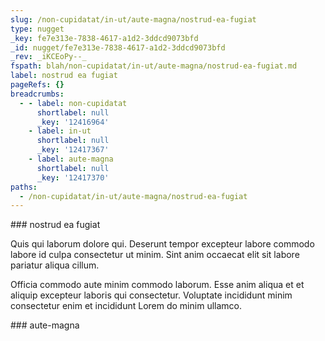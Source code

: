 ```yaml
---
slug: /non-cupidatat/in-ut/aute-magna/nostrud-ea-fugiat
type: nugget
_key: fe7e313e-7838-4617-a1d2-3ddcd9073bfd
_id: nugget/fe7e313e-7838-4617-a1d2-3ddcd9073bfd
_rev: _iKCEoPy--_
fspath: blah/non-cupidatat/in-ut/aute-magna/nostrud-ea-fugiat.md
label: nostrud ea fugiat
pageRefs: {}
breadcrumbs:
  - - label: non-cupidatat
      shortlabel: null
      _key: '12416964'
    - label: in-ut
      shortlabel: null
      _key: '12417367'
    - label: aute-magna
      shortlabel: null
      _key: '12417370'
paths:
  - /non-cupidatat/in-ut/aute-magna/nostrud-ea-fugiat
---
```


<NuggetArea>
<Nugget slug="/non-cupidatat/in-ut/aute-magna/nostrud-ea-fugiat" type="nugget" _key="fe7e313e-7838-4617-a1d2-3ddcd9073bfd" _id="nugget/fe7e313e-7838-4617-a1d2-3ddcd9073bfd" _rev="_iKCEoPy--_" fspath="blah/non-cupidatat/in-ut/aute-magna/nostrud-ea-fugiat.md" label="nostrud ea fugiat" paths="/non-cupidatat/in-ut/aute-magna/nostrud-ea-fugiat">
<NuggetBody>
### nostrud ea fugiat

Quis qui laborum dolore qui. Deserunt tempor excepteur labore commodo labore id culpa consectetur ut minim. Sint anim occaecat elit sit labore pariatur aliqua cillum.

Officia commodo aute minim commodo laborum. Esse anim aliqua et et aliquip excepteur laboris qui consectetur. Voluptate incididunt minim consectetur enim et incididunt Lorem do minim ullamco.

</NuggetBody>
<Breadcrumbs>
<Crumbs>
<Crumb _key="12416964" label="non-cupidatat" /><Crumb _key="12417367" label="in-ut" /><Crumb _key="12417370" label="aute-magna" />
</Crumbs>
</Breadcrumbs>
</Nugget>

<NuggetsInbound>
</NuggetsInbound>
<NuggetsOutbound>
</NuggetsOutbound>
</NuggetArea>
<PassagesInbound>
<Passage direction="inbound" type="passage" _key="12417370" _id="passage/12417370" _rev="_iKCEoPq--_" label="aute-magna" passage="aute-magna" fspath="blah/non-cupidatat/in-ut/aute-magna" paths="/non-cupidatat/in-ut/aute-magna" slug="/non-cupidatat/in-ut/aute-magna">
<NuggetBody>
### aute-magna

</NuggetBody>
<Breadcrumbs>
<Crumbs>
<Crumb _key="12416964" label="non-cupidatat" /><Crumb _key="12417367" label="in-ut" />
</Crumbs>
</Breadcrumbs>
</Passage>

</PassagesInbound>
<PassagesOutbound>
</PassagesOutbound>